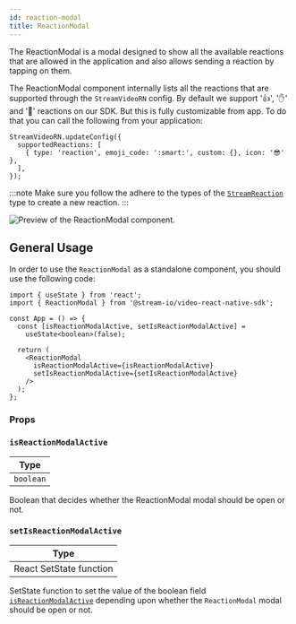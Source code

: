 ```yaml
---
id: reaction-modal
title: ReactionModal
---
```


The ReactionModal is a modal designed to show all the available reactions that are allowed in the application and also allows sending a reaction by tapping on them.

The ReactionModal component internally lists all the reactions that are supported through the `StreamVideoRN` config. By default we support '👍', '✋' and '🎉' reactions on our SDK. But this is fully customizable from app. To do that you can call the following from your application:

```tsx
StreamVideoRN.updateConfig({
  supportedReactions: [
    { type: 'reaction', emoji_code: ':smart:', custom: {}, icon: '😎' },
  ],
});
```

:::note
Make sure you follow the adhere to the types of the [`StreamReaction`](https://github.com/GetStream/stream-video-js/blob/main/packages/react-native-sdk/src/utils/StreamVideoRN/types.ts#L4) type to create a new reaction.
:::

![Preview of the ReactionModal component.](../../assets/04-ui-components/reaction-modal.png)

## General Usage

In order to use the `ReactionModal` as a standalone component, you should use the following code:

```tsx
import { useState } from 'react';
import { ReactionModal } from '@stream-io/video-react-native-sdk';

const App = () => {
  const [isReactionModalActive, setIsReactionModalActive] =
    useState<boolean>(false);

  return (
    <ReactionModal
      isReactionModalActive={isReactionModalActive}
      setIsReactionModalActive={setIsReactionModalActive}
    />
  );
};
```

### Props

### `isReactionModalActive`

| Type      |
| --------- |
| `boolean` |

Boolean that decides whether the ReactionModal modal should be open or not.

### `setIsReactionModalActive`

| Type                    |
| ----------------------- |
| React SetState function |

SetState function to set the value of the boolean field [`isReactionModalActive`](#isreactionmodalactive) depending upon whether the `ReactionModal` modal should be open or not.
